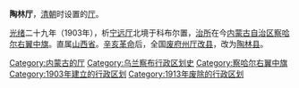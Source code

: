 '''陶林厅'''，[[清朝|清朝]]时设置的[[厅_(清朝)|厅]]。

[[光绪|光绪]]二十九年（1903年），析[[宁远厅|宁远厅]]北境于科布尔置，[[治所|治所]]在今[[内蒙古自治区|内蒙古自治区]][[察哈尔右翼中旗|察哈尔右翼中旗]]。直属[[山西省|山西省]]。[[辛亥革命|辛亥革命]]后，全国[[废府州厅改县|废府州厅改县]]，改为[[陶林县_(中华民国)|陶林县]]。 

{{清朝山西省行政區劃|nocat}}
{{DEFAULTSORT:T}}
[[Category:内蒙古的厅|Category:内蒙古的厅]]
[[Category:乌兰察布行政区划史|Category:乌兰察布行政区划史]]
[[Category:察哈尔右翼中旗|Category:察哈尔右翼中旗]]
[[Category:1903年建立的行政区划|Category:1903年建立的行政区划]]
[[Category:1913年废除的行政区划|Category:1913年废除的行政区划]]
{{建筑小作品}}